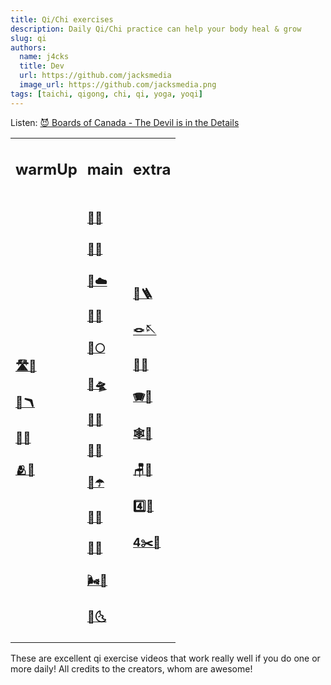 ```yaml
---
title: Qi/Chi exercises
description: Daily Qi/Chi practice can help your body heal & grow
slug: qi
authors:
  name: j4cks
  title: Dev
  url: https://github.com/jacksmedia
  image_url: https://github.com/jacksmedia.png
tags: [taichi, qigong, chi, qi, yoga, yoqi]
---
```


<!-- Custom component -->

Listen:
[😈 Boards of Canada - The Devil is in the Details](https://www.youtube.com/watch?v=N2jNdHnOsG8)

<Timecalc />

<table>
  <tr>
    <td><h2 class="">warmUp</h2></td>
    <td><h2 class="">main</h2></td>
    <td><h2 class="">extra</h2></td>
  </tr>
  <tr>
    <td>
        <div class="no-bullet"><a href="https://www.youtube.com/watch?v=X3-gKPNyrTA?t=26"><h3>🛣🧘</h3></a></div>
        <div class="no-bullet"><a href="https://youtu.be/50txkOrJn9o?t=41"><h3>🦩🪃</h3></a></div>
        <div class="no-bullet"><a href="https://youtu.be/SedzswEwpPw?t=51"><h3>🧣🧘</h3></a></div>
        <div class="no-bullet"><a href="https://youtu.be/jOfshreyu4w"><h3>🫂🏅</h3></a></div>
    </td>
    <td>
        <div class="no-bullet"><a href="https://youtu.be/cEOS2zoyQw4?t=89"><h3>🦆🌊</h3></a></div>
        <div class="no-bullet"><a href="https://youtu.be/HMbT-CPVl2k"><h3>🍵🐵</h3></a></div>
        <div class="no-bullet"><a href="https://www.youtube.com/watch?v=enk0bOv-gF8?t=17"><h3>🦇☁️</h3></a></div>
        <div class="no-bullet"><a href="https://www.youtube.com/watch?v=IyINAjEoTIs?t=80"><h3>🦅🌴</h3></a></div>
        <div class="no-bullet"><a href="https://www.youtube.com/watch?v=OPcZlXYcdMA?t=31"><h3>🐎🌕</h3></a></div>
        <div class="no-bullet"><a href="https://www.youtube.com/watch?v=8wddPSIEpvE?t=54"><h3>🐠🛸</h3></a></div>
        <div class="no-bullet"><a href="https://www.youtube.com/watch?v=RoIqYtiTLFI"><h3>🐍🍂</h3></a></div>
        <div class="no-bullet"><a href="https://www.youtube.com/watch?v=nmmNWj9YtAw?t=60"><h3>🐯🌋</h3></a></div>
        <div class="no-bullet"><a href="https://www.youtube.com/watch?v=62a20CiIAlY?t=25"><h3>🐉☂️</h3></a></div>
        <div class="no-bullet"><a href="https://youtu.be/EZT8RC0wRbA?t=88"><h3>🐻🔥</h3></a></div>
        <div class="no-bullet"><a href="https://youtu.be/tbwbL1pg0HY?t=18"><h3>🐒🦜</h3></a></div>
        <div class="no-bullet"><a href="https://www.youtube.com/watch?v=Ba0fweKUwIc"><h3>🌬🦮</h3></a></div>
        <div class="no-bullet"><a href="https://youtu.be/_V29hE0_oBE"><h3>🦉🌜</h3></a></div>
    </td>
    <td>
        <div class="no-bullet"><a href="https://www.youtube.com/watch?v=V1HbXt5ZRlg&t=39s"><h3>🗼🪜</h3></a></div>
        <div class="no-bullet"><a href="https://www.youtube.com/watch?v=Yzm3fA2HhkQ&t=3s"><h3>🪢🪡</h3></a></div>
        <div class="no-bullet"><a href="https://youtu.be/ED3_i_xVd_s?t=54"><h3>🎱🌈</h3></a></div>
        <div class="no-bullet"><a href="https://youtu.be/FgfT2fOv31E"><h3>🪗🫧</h3></a></div>
        <div class="no-bullet"><a href="https://www.youtube.com/watch?v=LZ2oHU-mMJI?t=25"><h3>🕸🎡</h3></a></div>
        <div class="no-bullet"><a href="https://youtu.be/Nnd5Slo02us"><h3>🪑🏹</h3></a></div>
        <div class="no-bullet"><a href="https://youtu.be/eBdfCX5XnX4"><h3>4️⃣🦎</h3></a></div>
        <div class="no-bullet"><a href="https://www.youtube.com/watch?v=8T39OBNaNzU"><h3>4️✂️🧱</h3></a></div>
    </td>
  </tr>
</table>
These are excellent qi exercise videos that work really well if you do one or more daily!
All credits to the creators, whom are awesome!